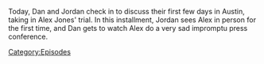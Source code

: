 {{Episode
    | title           = Photobombing And Sweating
    | caption         = [https://knowledgefight.libsyn.com/706-photobombing-and-sweating Listen to this episode on Libsyn]
    | episodeNumber   = 706
    | length          = 00:40:36
    | airDate         = July 27, 2022
    | previousEpisode = [[705: The Knowledge Fight Battle Kitchen]]
    | nextEpisode     = [[707: Dan's War]]
}}

{{Stub}}

Today, Dan and Jordan check in to discuss their first few days in Austin, taking in Alex Jones' trial.  In this installment, Jordan sees Alex in person for the first time, and Dan gets to watch Alex do a very sad impromptu press conference.

[[Category:Episodes]]

